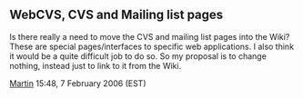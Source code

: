 == WebCVS, CVS and Mailing list pages ==

Is there really a need to move the CVS and mailing list pages into the Wiki? These are special pages/interfaces to specific web applications. I also think it would be a quite difficult job to do so. So my proposal is to change nothing, instead just to link to it from the Wiki.

[[User:Martin|Martin]] 15:48, 7 February 2006 (EST)